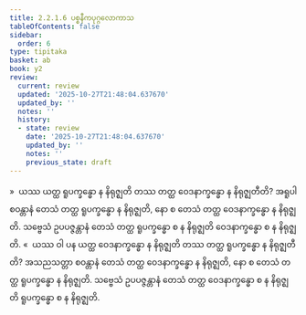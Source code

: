 ```yaml
---
title: 2.2.1.6 ပစ္စနီကပုဂ္ဂလောကာသ
tableOfContents: false
sidebar:
  order: 6
type: tipitaka
basket: ab
book: y2
review:
  current: review
  updated: '2025-10-27T21:48:04.637670'
  updated_by: ''
  notes: ''
  history:
  - state: review
    date: '2025-10-27T21:48:04.637670'
    updated_by: ''
    notes: ''
    previous_state: draft
---
```



<ReviewStatus review={frontmatter.review} showDetails={true} />

<HypothesisAnnotation frontmatter={frontmatter} />

<DynamicBreadcrumb />

<Division number="109" book="y2" e="ch" v="33" p="46">

<Paragraph number="681" book="y2">
»  ယဿ ယတ္ထ ရူပက္ခန္ဓော န နိရုဇ္ဈတိ တဿ တတ္ထ ဝေဒနာက္ခန္ဓော န နိရုဇ္ဈတီတိ?
</Paragraph>

<Paragraph number="682" book="y2">
အရူပါ စဝန္တာနံ တေသံ တတ္ထ ရူပက္ခန္ဓော န နိရုဇ္ဈတိ, နော စ တေသံ တတ္ထ ဝေဒနာက္ခန္ဓော န နိရုဇ္ဈတိ. သဗ္ဗေသံ ဥပပဇ္ဇန္တာနံ တေသံ တတ္ထ ရူပက္ခန္ဓော စ န နိရုဇ္ဈတိ ဝေဒနာက္ခန္ဓော စ န နိရုဇ္ဈတိ.
</Paragraph>

<Paragraph number="683" book="y2">
«  ယဿ ဝါ ပန ယတ္ထ ဝေဒနာက္ခန္ဓော န နိရုဇ္ဈတိ တဿ တတ္ထ ရူပက္ခန္ဓော န နိရုဇ္ဈတီတိ?
</Paragraph>

<Paragraph number="684" book="y2">
အသညသတ္တာ စဝန္တာနံ တေသံ တတ္ထ ဝေဒနာက္ခန္ဓော န နိရုဇ္ဈတိ, နော စ တေသံ တတ္ထ ရူပက္ခန္ဓော န နိရုဇ္ဈတိ. သဗ္ဗေသံ ဥပပဇ္ဇန္တာနံ တေသံ တတ္ထ ဝေဒနာက္ခန္ဓော စ န နိရုဇ္ဈတိ ရူပက္ခန္ဓော စ န နိရုဇ္ဈတိ.
</Paragraph>
</Division>